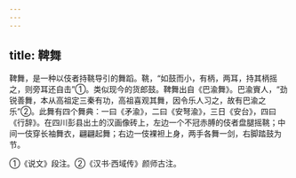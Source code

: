 ```yaml
---
---
---
```

title: 鞞舞
---



鞞舞，是一种以伎者持鞉导引的舞蹈。鞉，“如鼓而小，有柄，两耳，持其柄摇之，则旁耳还自击”①。类似现今的货郎鼓。鞞舞出自《巴渝舞》。巴渝賨人，“劲锐善舞，本从高祖定三秦有功，高祖喜观其舞，因令乐人习之，故有巴渝之乐”②。此舞有四个舞典：一曰《矛渝》，二曰《安弩渝》，三日《安台》，四曰《行辞》。在四川彭县出土的汉画像砖上，左边一个不冠赤膊的伎者盘腿摇鞉；中间一伎穿长袖舞衣，翩翩起舞；右边一伎裸袒上身，两手各舞一剑，右脚踏鼓为节。

①《说文》段注。②《汉书·西域传》颜师古注。